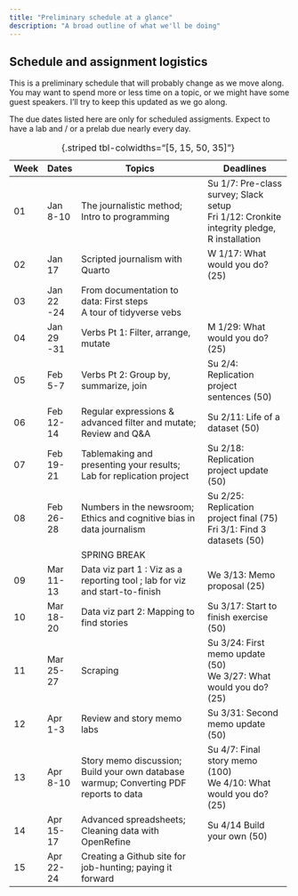 ```yaml
---
title: "Preliminary schedule at a glance"
description: "A broad outline of what we'll be doing"
---
```


## Schedule and assignment logistics {.unlisted}

This is a preliminary schedule that will probably change as we move along. You may want to spend more or less time on a topic, or we might have some guest speakers. I'll try to keep this updated as we go along.

The due dates listed here are only for scheduled assigments. Expect to have a lab and / or a prelab due nearly every day.

+--------+--------------+---------------------------------------------------------------------------------------+---------------------------------------------------------+
|  Week  |  Dates       |  Topics                                                                               | Deadlines                                               |
+========+==============+=======================================================================================+=========================================================+
| 01     | Jan 8-10     | The journalistic method; Intro to programming                                         | Su 1/7: Pre-class survey; Slack setup   <br>            |
|        |              |                                                                                       | Fri 1/12: Cronkite integrity pledge, R installation     |
+--------+--------------+---------------------------------------------------------------------------------------+---------------------------------------------------------+
| 02     | Jan 17       | Scripted journalism with Quarto                                                       | W 1/17: What would you do? (25)                         |
+--------+--------------+---------------------------------------------------------------------------------------+---------------------------------------------------------+
| 03     | Jan 22 -24   | From documentation to data: First steps\                                              |                                                         |
|        |              | A tour of tidyverse vebs                                                              |                                                         |
+--------+--------------+---------------------------------------------------------------------------------------+---------------------------------------------------------+
| 04     | Jan 29 -31   | Verbs Pt 1: Filter, arrange, mutate                                                   | M 1/29: What would you do? (25)                         |
+--------+--------------+---------------------------------------------------------------------------------------+---------------------------------------------------------+
| 05     | Feb 5-7      | Verbs Pt 2: Group by, summarize, join                                                 | Su 2/4: Replication project sentences (50)              |
+--------+--------------+---------------------------------------------------------------------------------------+---------------------------------------------------------+
| 06     | Feb 12-14    | Regular expressions & advanced filter and mutate;\                                    | Su 2/11: Life of a dataset (50)                         |
|        |              | Review and Q&A                                                                        |                                                         |
+--------+--------------+---------------------------------------------------------------------------------------+---------------------------------------------------------+
| 07     | Feb 19-21    | Tablemaking and presenting your results;\                                             | Su 2/18: Replication project update (50)                |
|        |              | Lab for replication project                                                           |                                                         |
+--------+--------------+---------------------------------------------------------------------------------------+---------------------------------------------------------+
| 08     | Feb 26-28    | Numbers in the newsroom; Ethics and cognitive bias in data journalism                 | Su 2/25: Replication project final (75) <br>            |
|        |              |                                                                                       | Fri 3/1: Find 3 datasets (50)                           |
+--------+--------------+---------------------------------------------------------------------------------------+---------------------------------------------------------+
|        |              |  SPRING BREAK                                                                         |                                                         |
+--------+--------------+---------------------------------------------------------------------------------------+---------------------------------------------------------+
| 09     | Mar 11-13    | Data viz part 1 : Viz as a reporting tool ; lab for viz and start-to-finish           | We 3/13: Memo proposal (25)                             |
+--------+--------------+---------------------------------------------------------------------------------------+---------------------------------------------------------+
| 10     | Mar 18-20    | Data viz part 2: Mapping to find stories                                              | Su 3/17: Start to finish exercise (50)                  |
+--------+--------------+---------------------------------------------------------------------------------------+---------------------------------------------------------+
| 11     | Mar 25-27    | Scraping                                                                              | Su 3/24: First memo update (50) <br>                    |
|        |              |                                                                                       | We 3/27: What would you do? (25)                        |
+--------+--------------+---------------------------------------------------------------------------------------+---------------------------------------------------------+
| 12     | Apr 1-3      | Review and story memo labs                                                            | Su 3/31: Second memo update (50)                        |
+--------+--------------+---------------------------------------------------------------------------------------+---------------------------------------------------------+
| 13     | Apr 8-10     | Story memo discussion; Build your own database warmup; Converting PDF reports to data | Su 4/7: Final story memo (100) <br>                     |
|        |              |                                                                                       | We 4/10: What would you do? (25)                        |
+--------+--------------+---------------------------------------------------------------------------------------+---------------------------------------------------------+
| 14     | Apr 15-17    | Advanced spreadsheets; Cleaning data with OpenRefine                                  | Su 4/14 Build your own (50)                             |
+--------+--------------+---------------------------------------------------------------------------------------+---------------------------------------------------------+
| 15     | Apr 22-24    | Creating a Github site for job-hunting; paying it forward                             |                                                         |
+--------+--------------+---------------------------------------------------------------------------------------+---------------------------------------------------------+

: {.striped tbl-colwidths="[5, 15, 50, 35]"}
